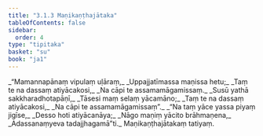 ```yaml
---
title: "3.1.3 Maṇikaṇṭhajātaka"
tableOfContents: false
sidebar:
  order: 4
type: "tipitaka"
basket: "su"
book: "ja1"
---
```



<DynamicBreadcrumb />

<Division number="7" book="ja1" bookNo="22" page="201">

<Paragraph number="678" type="verses" book="ja1">
_“Mamannapānaṃ vipulaṃ uḷāraṃ,_  
_Uppajjatīmassa maṇissa hetu;_  
_Taṃ te na dassaṃ atiyācakosi,_  
_Na cāpi te assamamāgamissaṃ._  

</Paragraph>

</Division>
<Division number="8" book="ja1" bookNo="22" page="201">

<Paragraph number="679" type="verses" book="ja1">
_Susū yathā sakkharadhotapāṇī,_  
_Tāsesi maṃ selaṃ yācamāno;_  
_Taṃ te na dassaṃ atiyācakosi,_  
_Na cāpi te assamamāgamissaṃ”._  

</Paragraph>

</Division>
<Division number="9" book="ja1" bookNo="22" page="201">

<Paragraph number="680" type="verses" book="ja1">
_“Na taṃ yāce yassa piyaṃ jigīse,_  
_Desso hoti atiyācanāya;_  
_Nāgo maṇiṃ yācito brāhmaṇena,_  
_Adassanaṃyeva tadajjhagamā”ti._  


</Paragraph>
</Division>

<Paragraph number="681" type="center" book="ja1">
Maṇikaṇṭhajātakaṃ tatiyaṃ.
</Paragraph>